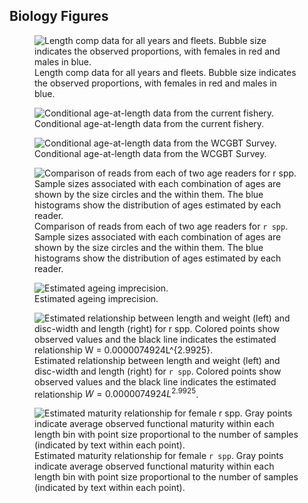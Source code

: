 
<!-- ====================================================================== -->
<!-- *****************                             ************************ -->
<!-- *****************START BIOLOGICAL DATA FIGURES************************ --> 
<!-- *****************                            ************************ -->
<!-- ====================================================================== -->

\FloatBarrier

\newpage

## Biology Figures

\FloatBarrier

<!-- [H] to control floating -->

\begin{figure}[!h]
\begin{centering}
\includegraphics{r4ss/plots_mod1/comp_lendat__aggregated_across_time.png}
\caption{Length comp data, aggregated across time by fleet.}\label{fig:comp_lendat_aggregated_across_time}
\end{centering}
\end{figure}

<!-- ![Length comp data, aggregated across time by fleet. \label{fig:comp_lendat_aggregated_across_time}](r4ss/plots_mod1/comp_lendat__aggregated_across_time.png) -->

\FloatBarrier

![Length comp data for all years and fleets. Bubble size indicates the observed proportions, with females in red and males in blue. \label{fig:comp_lendat__multi-fleet_comparison}](r4ss/plots_mod1/comp_lendat__multi-fleet_comparison.png)

![Conditional age-at-length data from the current fishery. \label{fig:age_dat_fishery}](r4ss/plots_mod1/comp_condAALdat_bubflt1mkt2.png)

![Conditional age-at-length data from the WCGBT Survey. \label{fig:age_dat_fishery}](r4ss/plots_mod1/comp_condAALdat_bubflt5mkt0.png)



<!-- ********************************************************************** -->
<!-- ****************Aging Precision and Bias FIGURES********************** --> 
<!-- ********************************************************************** -->

![Comparison of reads from each of two age readers for `r spp`. Sample sizes associated with each combination of ages are shown by the size circles and the within them. The blue histograms show the distribution of ages estimated by each reader.\label{fig:ageing_comparison}](Figures/Reader_1_vs_Reader_2.png)

![Estimated ageing imprecision.\label{fig:ageing_imprecision}](r4ss/plots_mod1/numbers10_ageerror_matrix_1.png)

<!-- ********************************************************************** -->
<!-- **********************Weight-Length FIGURES*************************** --> 
<!-- ********************************************************************** -->
![Estimated relationship between length and weight (left) and
disc-width and length (right) for `r spp`. Colored points show observed values
and the black line indicates the estimated relationship
$W = 0.0000074924L^{2.9925}$.\label{fig:weight-length}](Figures/Big Skate bio relationships.png)



<!-- ********************************************************************** -->
<!-- **************Sex Ratio, Maturity, FecundityFIGURES******************* --> 
<!-- ********************************************************************** -->

![Estimated maturity relationship for female `r spp`.
Gray points indicate average observed functional maturity within each
length bin with point size proportional to the number of
samples (indicated by text within each point).\label{fig:maturity}](Figures/BigSkate_maturity.png)


<!-- ====================================================================== -->
<!-- ******************                           ************************* -->
<!-- ******************END BIOLOGICAL DATA FIGURES************************* --> 
<!-- ******************                           ************************* -->
<!-- ====================================================================== -->
\FloatBarrier

